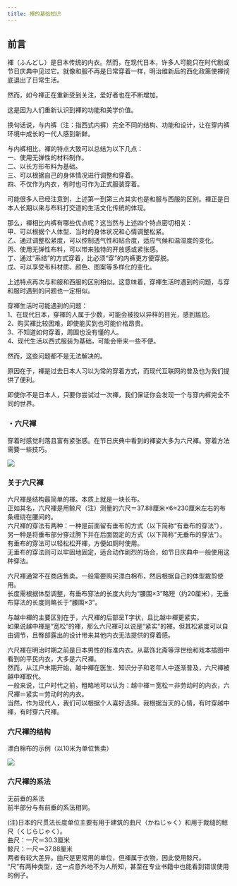 ```yaml
---
title: 褌的基础知识
---
```



## 前言

褌（ふんどし）是日本传统的内衣。然而，在现代日本，许多人可能只在时代剧或节日庆典中见过它。就像和服不再是日常穿着一样，明治维新后的西化政策使褌彻底退出了日常生活。

然而，如今褌正在重新受到关注，爱好者也在不断增加。

这是因为人们重新认识到褌的功能和美学价值。

换句话说，与内裤（注：指西式内裤）完全不同的结构、功能和设计，让在穿内裤环境中成长的一代人感到新鲜。

与内裤相比，褌的特点大致可以总结为以下几点：<br/>
一、使用无弹性的材料制作。<br/>
二、以长方形布料为基础。<br/>
三、可以根据自己的身体情况进行调整和穿着。<br/>
四、不仅作为内衣，有时也可作为正式服装穿着。

可能很多人已经注意到，上述第一到第三点其实也是和服与西服的区别。褌正是日本人长期以来与布料打交道的生活文化传统的体现。

那么，褌相比内裤有哪些优点呢？这当然与上述四个特点密切相关：<br/>
甲、可以根据个人体型、当时的身体状况和心情调整松紧。<br/>
乙、通过调整松紧度，可以控制透气性和贴合度，适应气候和温湿度的变化。<br/>
丙、使用无弹性布料，可以带来独特的开放感或紧张感。<br/>
丁、通过“系结”的方式穿着，比必须“穿”的内裤更方便穿脱。<br/>
戊、可以享受布料材质、颜色、图案等多样化的变化。

上述特点再次与和服和西服的区别相似。这意味着，穿褌生活时遇到的问题，与穿和服时遇到的问题也一定相似。

穿褌生活时可能遇到的问题：<br/>
1、在现代日本，穿褌的人属于少数，可能会被投以异样的目光，感到尴尬。<br/>
2、购买褌比较困难，即使能买到也可能价格昂贵。<br/>
3、不知道如何穿着，周围也没有懂的人。<br/>
4、现代生活以西式服装为基础，可能会带来一些不便。

然而，这些问题都不是无法解决的。

原因在于，褌是过去日本人习以为常的穿着方式，而现代互联网的普及也为我们提供了便利。

即使你不是日本人，只要你尝试过一次褌，我们保证你会发现一个与穿内裤完全不同的世界。

### ・六尺褌

穿着时感觉利落且富有紧张感。在节日庆典中看到的褌姿大多为六尺褌。穿着方法需要一些技巧。

<Image src="https://ik.imagekit.io/dgfwhfvkn/tabi/rokusyaku2_waifu2x_noise3_scale4x_IHyGa6U7g.avif?updatedAt=1739675964580" client:visible/>

### 关于六尺褌

六尺褌是结构最简单的褌。本质上就是一块长布。<br/>
正如其名，六尺褌是用鲸尺（注）测量的六尺＝37.88厘米×6≈230厘米左右的布条缠绕在腰间的。<br/>
六尺褌的穿法有两种：一种是前面留有垂布的方式（以下简称“有垂布的穿法”），另一种是将垂布部分穿过胯下并在后面固定的方式（以下简称“无垂布的穿法”）。<br/>
有垂布的穿法可以轻松松开褌，方便如厕时使用。<br/>
无垂布的穿法则可以牢固地固定，适合动作剧烈的场合，如节日庆典中一般使用这种穿法。

六尺褌通常不在商店售卖。一般需要购买漂白棉布，然后根据自己的体型裁剪使用。<br/>
长度需根据体型调整，有垂布穿法的长度大约为“腰围×3”略短（约20厘米），无垂布穿法的长度则略长于“腰围×3”。

与越中褌的主要区别在于，六尺褌的后部呈T字状，且比越中褌更紧实。<br/>
如果说越中褌是“宽松”的褌，那么六尺褌可以说是“紧实”的褌，但其松紧度可以自由调节，且臀部露出的设计带来其他内衣无法提供的穿着感。

六尺褌在明治时期之前是日本男性的标准内衣。从葛饰北斋等浮世绘和戏本插图中看到的平民内衣，大多是六尺褌。<br/>
然而，从江户末期开始，越中褌在医生、知识分子和老年人中逐渐普及，六尺褌被越中褌取代。<br/>
一般来说，江户时代之前，粗略地可以认为：越中褌＝宽松＝非劳动时的内衣，六尺褌＝紧实＝劳动时的内衣。<br/>
当然，作为现代人，我们可以根据个人喜好选择。我根据当天的心情，有时穿越中褌，有时穿六尺褌。

### 六尺褌的结构

漂白棉布的示例（以10米为单位售卖）

<Image src="https://ik.imagekit.io/dgfwhfvkn/tabi/sarashi_waifu2x_noise3_scale4x_-fK3cSYWz.avif?updatedAt=1739677335723" client:visible/>

### 六尺褌的系法

无前垂的系法<br/>
前半部分与有前垂的系法相同。

<Table 
  data={[
    {
      image: "https://ik.imagekit.io/dgfwhfvkn/tabi/fastening_ryokusyaku5_waifu2x_noise3_scale4x_dTzRPDpHM.avif?updatedAt=1739713708132",
      description: `【1】比有前垂的系法多取一些布，搭在肩上。将另一端穿过裆部。`
    },
    {
      image: "https://ik.imagekit.io/dgfwhfvkn/tabi/fastening_ryokusyaku2_waifu2x_noise3_scale4x_J8liaLQou.avif?updatedAt=1739713705509",
      description: `【2】将绕到后面的布缠在腰上，将末端从臀部中心附近穿过。向上拉紧以调整形状，并调节松紧度。`
    },
    {
      image: "https://ik.imagekit.io/dgfwhfvkn/tabi/fastening_ryokusyaku3_waifu2x_noise3_scale4x_wpgzMJgiWt.avif?updatedAt=1739713708960",
      description: `【3】将穿过的末端反转并横向扭转，绕一到两圈。然后将剩余部分缠绕到另一侧进行处理。`
    },
    {
      image: "https://ik.imagekit.io/dgfwhfvkn/tabi/fastening_ryokusyaku8_waifu2x_noise3_scale4x_EFLplhTp7l.avif?updatedAt=1739713705883",
      description: `【4】将前面多余的布穿过裆部，缠绕到后面的“竖绕”部分，同时向上拉紧。之后按照步骤3的方法处理末端。`
    },
    {
      image: "https://ik.imagekit.io/dgfwhfvkn/tabi/fastening_ryokusyaku7_waifu2x_noise3_scale4x_oqmQNNrpf.avif?updatedAt=1739713705543",
      description: `【5】调整前袋，使其比有前垂的系法略窄一些。`
    }
  ]}
  columns={[
    {
      key: "image",
      label: "演示",
      type: "image",
      align: "center"
    },
    {
      key: "description",
      label: "说明",
      align: "start"
    }
  ]}
  client:visible
/>

(注)日本的尺贯法长度单位主要有用于建筑的曲尺（かねじゃく）和用于裁缝的鲸尺（くじらじゃく）。<br/>
曲尺：一尺＝30.3厘米<br/>
鲸尺：一尺＝37.88厘米<br/>
两者有较大差异。曲尺是更常用的单位，但褌属于衣物，因此使用鲸尺。<br/>
“尺”有两种类型，这一点意外地不为人所知，甚至在专业书籍中也能看到错误使用的例子。

<ContributorList githubRepo="dragonjay-lyj/jpstra" />